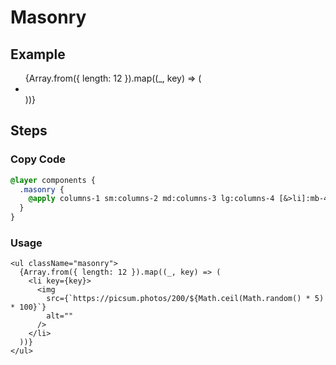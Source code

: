 
<BackTop />

# Masonry

## Example

<div className="mt-4">
  <ul className="masonry">
    {Array.from({ length: 12 }).map((_, key) => (
      <li key={key} className="mt-0">
        <img
          src={`https://picsum.photos/200/${
            Math.ceil(Math.random() * 5) * 100
          }`}
          className="rounded-lg"
          alt=""
        />
      </li>
    ))}
  </ul>
</div>

## Steps

<div className="steps">

### Copy Code

```css filename="styles/global.css"
@layer components {
  .masonry {
    @apply columns-1 sm:columns-2 md:columns-3 lg:columns-4 [&>li]:mb-4 [&>li]:break-inside-avoid;
  }
}
```

### Usage

```tsx
<ul className="masonry">
  {Array.from({ length: 12 }).map((_, key) => (
    <li key={key}>
      <img
        src={`https://picsum.photos/200/${Math.ceil(Math.random() * 5) * 100}`}
        alt=""
      />
    </li>
  ))}
</ul>
```

</div>

<Comment />
